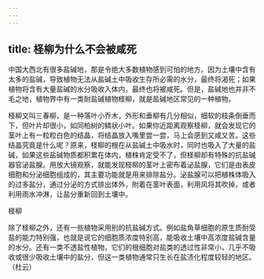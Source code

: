 ```yaml
---
---
---
```

title: 柽柳为什么不会被咸死
---




中国大西北有很多盐碱地，那是令绝大多数植物感到可怕的地方。因为土壤中含有太多的盐碱，导致植物无法从盐碱土中吸收生存所必需的水分，最终将渴死；如果植物将含有大量盐碱的水分吸收入体内，最终也将被咸死。但是，盐碱地也并非不毛之地，植物界中有一类耐盐碱植物柽柳，就是盐碱地区常见的一种植物。

柽柳又叫三春柳，是一种落叶小乔木，外形和垂柳有几分相似，细软的枝条倒垂而下，但叶片却很小，如同柏树的鳞状小叶。如果你近距离观察柽柳，就会发现它的茎叶上有一粒粒白色的结晶，将结晶放入嘴里尝一尝，马上会感到又咸又苦。这些结晶究竟是什么呢？原来，柽柳的根在从盐碱土中吸水时，同时也吸入了大量的盐碱，如果这些盐碱物质都积累在体内，植株肯定受不了，但柽柳却有特殊的抗盐碱器官泌盐腺。用放大镜观察，就能发现柽柳的茎叶上密布着泌盐腺，它们是由表皮细胞和分泌细胞组成的，其主要功能就是用来排除盐分。泌盐腺可以把植株体吸入的过多盐分，通过分泌的方式排出体外，附着在茎叶表面，利用风将其吹掉，或者利用雨水冲淋，让盐分重新回到土壤中。

柽柳



除了柽柳之外，还有一些植物采用别的抗盐碱方式。例如盐角草细胞的原生质耐受盐的能力特别强，也就是说它的细胞质浓度特别高，能吸收土壤中高浓度盐碱含量的水分。还有一类不透盐性植物，它们的根细胞对盐类的透过性非常小，几乎不吸收或很少吸收土壤中的盐分，但这一类植物通常只生长在盐渍化程度较轻的地区。（杜云）